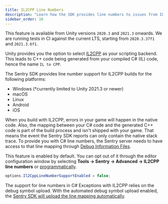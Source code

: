 ```yaml
---
title: IL2CPP Line Numbers
description: "Learn how the SDK provides line numbers to issues from IL2CPP builds."
sidebar_order: 10
---
```


<Note>

This feature is available from Unity versions `2020.3` and `2021.3` onwards. We are running tests in CI against the current LTS, starting from `2020.3.37f1` and `2021.3.6f1`.

</Note>

Unity provides you the option to select [IL2CPP](https://docs.unity3d.com/Manual/IL2CPP.html) as your scripting backend. This leads to C++ code being generated from your compiled C# (IL) code, hence the name `IL to CPP`.

The Sentry SDK provides line number support for IL2CPP builds for the following platforms:

- Windows (*currently limited to Unity 2021.3 or newer)
- macOS
- Linux
- Android
- iOS

When you build with IL2CPP, errors in your game will happen in the native code. Also, the mapping between your C# code and the generated C++ code is part of the build process and isn't shipped with your game. That means the event the Sentry SDK reports can only contain the native stack trace. To provide you with C# line numbers, the Sentry server needs to have access to that line mapping through [Debug Information Files](https://docs.sentry.io/platforms/unity/data-management/debug-files/).

This feature is enabled by default. You can opt out of it through the editor configuration window by selecting **Tools -> Sentry -> Advanced -> IL2CPP line numbers** or [programmatically](/platforms/unity/configuration/options/#programmatic-configuration).

```csharp
options.Il2CppLineNumberSupportEnabled = false;
```

The support for line numbers in C# Exceptions with IL2CPP relies on the debug symbol upload. With the automated debug symbol upload enabled, the [Sentry SDK will upload the line mapping automatically](/platforms/unity/native-support/#debug-symbols).
